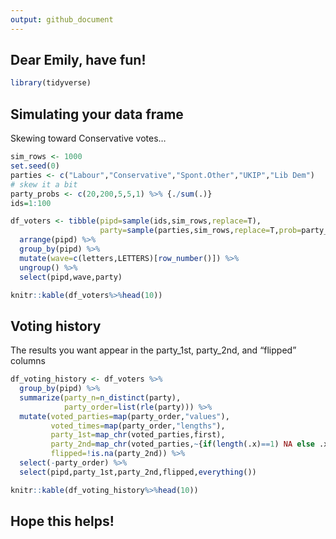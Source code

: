 ```yaml
---
output: github_document
---
```


<!-- README.md is generated from README.Rmd. Please edit that file -->

## Dear Emily, have fun!

```r
library(tidyverse)
```

## Simulating your data frame

Skewing toward Conservative votes...

```r
sim_rows <- 1000
set.seed(0)
parties <- c("Labour","Conservative","Spont.Other","UKIP","Lib Dem")
# skew it a bit
party_probs <- c(20,200,5,5,1) %>% {./sum(.)}
ids=1:100

df_voters <- tibble(pipd=sample(ids,sim_rows,replace=T),
                    party=sample(parties,sim_rows,replace=T,prob=party_probs)) %>%
  arrange(pipd) %>%
  group_by(pipd) %>%
  mutate(wave=c(letters,LETTERS)[row_number()]) %>%
  ungroup() %>%
  select(pipd,wave,party)
```

```r
knitr::kable(df_voters%>%head(10))
```

## Voting history

The results you want appear in the party_1st, party_2nd, and "flipped" columns

```r
df_voting_history <- df_voters %>%
  group_by(pipd) %>%
  summarize(party_n=n_distinct(party),
            party_order=list(rle(party))) %>%
  mutate(voted_parties=map(party_order,"values"),
         voted_times=map(party_order,"lengths"),
         party_1st=map_chr(voted_parties,first),
         party_2nd=map_chr(voted_parties,~{if(length(.x)==1) NA else .x[2]}),
         flipped=!is.na(party_2nd)) %>%
  select(-party_order) %>%
  select(pipd,party_1st,party_2nd,flipped,everything())
```

```r
knitr::kable(df_voting_history%>%head(10))
```

## Hope this helps!
